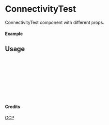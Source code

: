 
<Meta of={ConnectivityTest} title="GCP/ConnectivityTest" />

# ConnectivityTest

ConnectivityTest component with different props.

#### Example

<Canvas of={ConnectivityTest.Primary} />

## Usage

```ts
import { ConnectivityTest } from "yadl-ui";

const Example = () => {
  return (
      <ConnectivityTest />
  );
};

export default Example;
```

#### Credits
[GCP](https://cloud.google.com/icons)
